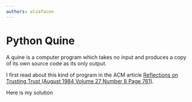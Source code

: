 ```yaml
---
authors: alzafacon
---
```


# Python Quine

A quine is a computer program which takes no input and produces a copy of its own source code as its only output.

I first read about this kind of program in the ACM article [Reflections on Trusting Trust (August 1984 Volume 27 Number 8 Page 761)](https://www.cs.cmu.edu/~rdriley/487/papers/Thompson_1984_ReflectionsonTrustingTrust.pdf).

Here is my solution


<ClickToReveal
    language="python" 
    text="print('print({}.format({}))'.format('print({}.format({}))'))" />
